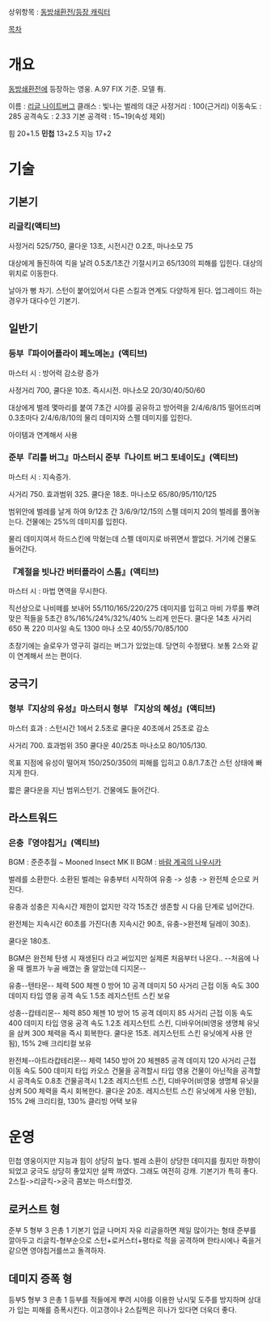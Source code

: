 상위항목 : [[동방쇄환전/등장 캐릭터]]

[[목차]]
= 개요 =

[[동방쇄환전]]에 등장하는 영웅. A.97 FIX 기준. 모델 有.

이름 : [[리글 나이트버그]]
클래스 : 빛나는 벌레의 대군
사정거리 : 100(근거리)
이동속도 : 285
공격속도 : 2.33
기본 공격력 : 15~19(속성 제외)

힘 20+1.5
'''민첩''' 13+2.5
지능 17+2

= 기술 =

== 기본기 ==

=== 리글킥(액티브) ===

사정거리 525/750, 쿨다운 13초, 시전시간 0.2초, 마나소모 75

대상에게 돌진하여 킥을 날려 0.5초/1초간 기절시키고 65/130의 피해를 입힌다. 대상의 위치로 이동한다.

날아가 뻥 차기. 스턴이 붙어있어서 다른 스킬과 연계도 다양하게 된다. 업그레이드 하는 경우가 대다수인 기본기.


== 일반기 ==

=== 등부『파이어플라이 페노메논』(액티브) ===

마스터 시 : 방어력 감소량 증가

사정거리 700, 쿨다운 10초. 즉시시전. 마나소모 20/30/40/50/60 

대상에게 벌레 몇마리를 붙여 7초간 시야를 공유하고 방어력을 2/4/6/8/15 떨어뜨리며 0.3초마다 2/4/6/8/10의 물리 데미지와 스펠 데미지를 입힌다.

아이템과 연계해서 사용

=== 준부『리틀 버그』마스터시 준부『나이트 버그 토네이도』(액티브) ===

마스터 시 : 지속증가.

사거리 750. 효과범위 325. 쿨다운 18초.  마나소모 65/80/95/110/125

범위안에 벌레를 날게 하여 9/12초 간 3/6/9/12/15의 스펠 데미지 20의 벌레를 풀어놓는다. 건물에는 25%의 데미지를 입힌다.

물리 데미지여서 하드스킨에 막혔는데 스펠 데미지로 바뀌면서 짤없다. 거기에 건물도 들어간다.

=== 『계절을 빗나간 버터플라이 스톰』(액티브) ===

마스터 시 : 마법 면역을 무시한다.

직선상으로 나비떼를 보내어 55/110/165/220/275 데미지를 입히고 마비 가루를 뿌려 맞은 적들을 5초간 8%/16%/24%/32%/40% 느리게 만든다.
쿨다운 14초
사거리 650
폭 220
미사일 속도 1300
마나 소모 40/55/70/85/100

초창기에는 슬로우가 영구히 걸리는 버그가 있었는데. 당연히 수정됐다. 보통 2스와 같이 연계해서 쓰는 편이다.

== 궁극기 ==

=== 형부『지상의 유성』마스터시 형부 『지상의 혜성』(액티브) ===

마스터 효과 : 스턴시간 1에서 2.5초로 쿨다운 40초에서 25초로 감소

사거리 700. 효과범위 350 쿨다운 40/25초 마나소모 80/105/130.

목표 지점에 유성이 떨어져 150/250/350의 피해를 입히고 0.8/1.7초간 스턴 상태에 빠지게 한다.

짧은 쿨다운을 지닌 범위스턴기. 건물에도 들어간다.

== 라스트워드 ==

=== 은충『영야칩거』(액티브) ===

BGM : 준준추월 ~ Mooned Insect
MK II BGM : [[바람 계곡의 나우시카]]

벌레를 소환한다. 소환된 벌레는 유충부터 시작하여 유충 -> 성충 -> 완전체 순으로 커진다.

유충과 성충은 지속시간 제한이 없지만 각각 15초간 생존할 시 다음 단계로 넘어간다.

완전체는 지속시간 60초를 가진다(총 지속시간 90초, 유충->완전체 딜레이 30초).

쿨다운 180초.

BGM은 완전체 탄생 시 재생된다 라고 써있지만 실제론 처음부터 나온다..
--처음에 나올 때 켈프가 누골 배꼈는 줄 알았는데 디지몬--



유충--텐타몬--
체력 500
체젠 0
방어 10
공격 데미지 50
사거리 근접
이동 속도 300
데미지 타입 영웅
공격 속도 1.5초
레지스턴트 스킨 보유

성충--캅테리몬--
체력 850
체젠 10
방어 15
공격 데미지 85
사거리 근접
이동 속도 400
데미지 타입 영웅
공격 속도 1.2초
레지스턴트 스킨, 디바우어(비영웅 생명체 유닛을 삼켜 300 체력을 즉시 회복한다. 쿨다운 15초. 레지스턴트 스킨 유닛에게 사용 안됨), 15% 2배 크리티컬 보유

완전체--아트라캅테리몬--
체력 1450
방어 20
체젠85
공격 데미지 120
사거리 근접
이동 속도 500
데미지 타입 카오스
건물을 공격할시 타입 영웅
건물이 아닌적을 공격할시 공격속도 0.8초 건물공격시 1.2초
레지스턴트 스킨, 디바우어(비영웅 생명체 유닛을 삼켜 500 체력을 즉시 회복한다. 쿨다운 20초. 레지스턴트 스킨 유닛에게 사용 안됨), 15% 2배 크리티컬, 130% 클리빙 어택 보유 



= 운영 =
민첩 영웅이지만 지능과 힘이 상당히 높다. 벌레 소환이 상당한 데미지를 줬지만 하향이 되었고 궁극도 상당히 좋았지만 살짝 까였다. 그래도 여전히 강캐. 기본기가 특히 좋다. 2스킬->리글킥->궁극 콤보는 마스터할것.

== 로커스트 형 ==
준부 5 형부 3 은총 1 기본기 업글 나머지 자유
리글을하면 제일 많이가는 형태 준부를 깔아두고 리글킥-형부순으로 스턴+로커스터+평타로 적을 공격하며 한타시에나 죽을거같으면 영야칩거를쓰고 돌격하자. 

== 데미지 증폭 형 ==
등부5 형부 3 은총 1
등부를 적들에게 뿌려 시야를 이용한 낚시및 도주를 방지하며 상대가 입는 피해를 증폭시킨다.
이고갱이나 2스킬찍은 히나가 있다면 더욱더 좋다.

